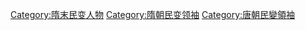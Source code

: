 [[Category:隋末民变人物|Category:隋末民变人物]]
[[Category:隋朝民变领袖|Category:隋朝民变领袖]]
[[Category:唐朝民變領袖|Category:唐朝民變領袖]]